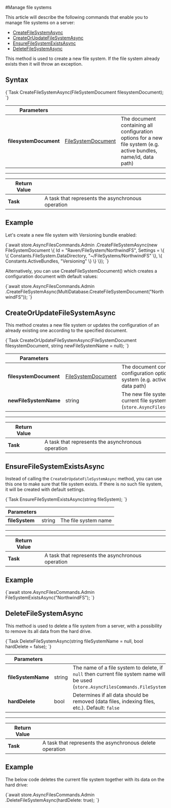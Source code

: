 
#Manage file systems

This article will describe the following commands that enable you to manage file systems on a server:    
- [CreateFileSystemAsync ](../../../../file-system/client-api/commands/admin/manage-filesystems.mdx#createfilesystemasync)   
- [CreateOrUpdateFileSystemAsync](../../../../file-system/client-api/commands/admin/manage-filesystems.mdx#createorupdatefilesystemasync)   
- [EnsureFileSystemExistsAsync ](../../../../file-system/client-api/commands/admin/manage-filesystems.mdx#ensurefilesystemexistsasync)    
- [DeleteFileSystemAsync ](../../../../file-system/client-api/commands/admin/manage-filesystems.mdx#deletefilesystemasync)  



This method is used to create a new file system. If the file system already exists then it will throw an exception.

## Syntax

<TabItem value="create_fs_1" label="create_fs_1">
<CodeBlock language="csharp">
{`Task CreateFileSystemAsync(FileSystemDocument filesystemDocument);
`}
</CodeBlock>
</TabItem>

| Parameters | | |
| ------------- | ------------- | ----- |
| **filesystemDocument** | [FileSystemDocument](../../../../glossary/file-system-document.mdx) |  The document containing all configuration options for a new file system (e.g. active bundles, name/id, data path) |

---

| Return Value | |
| ------------- | ------------- |
| **Task** | A task that represents the asynchronous operation |

## Example

Let's create a new file system with Versioning bundle enabled:

<TabItem value="create_fs_2" label="create_fs_2">
<CodeBlock language="csharp">
{`await store.AsyncFilesCommands.Admin
	.CreateFileSystemAsync(new FileSystemDocument
	\{
		Id = "Raven/FileSystem/NorthwindFS",
		Settings =
		\{
			\{ Constants.FileSystem.DataDirectory, "~/FileSystems/NorthwindFS" \},
                     \{ Constants.ActiveBundles, "Versioning" \}
                 \}
             \});
`}
</CodeBlock>
</TabItem>

Alternatively, you can use CreateFileSystemDocument() which creates a configuration document with default values:

<TabItem value="create_fs_3" label="create_fs_3">
<CodeBlock language="csharp">
{`await store.AsyncFilesCommands.Admin
    .CreateFileSystemAsync(MultiDatabase.CreateFileSystemDocument("NorthwindFS"));
`}
</CodeBlock>
</TabItem>




## **CreateOrUpdateFileSystemAsync**

This method creates a new file system or updates the configuration of an already existing one according to the specified document.

<TabItem value="create_or_update_fs_1" label="create_or_update_fs_1">
<CodeBlock language="csharp">
{`Task CreateOrUpdateFileSystemAsync(FileSystemDocument filesystemDocument, string newFileSystemName = null);
`}
</CodeBlock>
</TabItem>

| Parameters | | |
| ------------- | ------------- | ----- |
| **filesystemDocument** | [FileSystemDocument](../../../../glossary/file-system-document.mdx) |  The document containing all configuration options for a new file system (e.g. active bundles, name/id, data path) |
| **newFileSystemName** | string | The new file system name, if `null` then current file system name will be used (`store.AsyncFilesCommands.FileSystem`) |

---

| Return Value | |
| ------------- | ------------- |
| **Task** | A task that represents the asynchronous operation |



## **EnsureFileSystemExistsAsync**

Instead of calling the `CreateOrUpdateFileSystemAsync` method, you can use this one to make sure that file system exists. If there is no such file system, it will be created with default settings.

<TabItem value="ensure_fs_exists_1" label="ensure_fs_exists_1">
<CodeBlock language="csharp">
{`Task EnsureFileSystemExistsAsync(string fileSystem);
`}
</CodeBlock>
</TabItem>

| Parameters | | |
| ------------- | ------------- | ----- |
| **fileSystem** | string | The file system name |

---

| Return Value | |
| ------------- | ------------- |
| **Task** | A task that represents the asynchronous operation |

## Example

<TabItem value="ensure_fs_exists_2" label="ensure_fs_exists_2">
<CodeBlock language="csharp">
{`await store.AsyncFilesCommands.Admin
FileSystemExistsAsync("NorthwindFS");
`}
</CodeBlock>
</TabItem>



## **DeleteFileSystemAsync**

This method is used to delete a file system from a server, with a possibility to remove its all data from the hard drive.

<TabItem value="delete_fs_1" label="delete_fs_1">
<CodeBlock language="csharp">
{`Task DeleteFileSystemAsync(string fileSystemName = null, bool hardDelete = false);
`}
</CodeBlock>
</TabItem>

| Parameters | | |
| ------------- | ------------- | ----- |
| **fileSystemName** | string | The name of a file system to delete, if `null` then current file system name will be used (`store.AsyncFilesCommands.FileSystem`) |
| **hardDelete** | bool | Determines if all data should be removed (data files, indexing files, etc.). Default: `false` |

---

| Return Value | |
| ------------- | ------------- |
| **Task** | A task that represents the asynchronous delete operation |

## Example

The below code deletes the current file system together with its data on the hard drive:

<TabItem value="delete_fs_2" label="delete_fs_2">
<CodeBlock language="csharp">
{`await store.AsyncFilesCommands.Admin
		.DeleteFileSystemAsync(hardDelete: true);
`}
</CodeBlock>
</TabItem>


